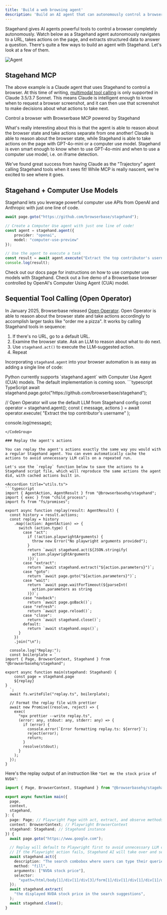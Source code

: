```yaml
---
title: 'Build a web browsing agent'
description: 'Build an AI agent that can autonomously control a browser with Stagehand'
---
```


Stagehand gives AI agents powerful tools to control a browser completely autonomously. Watch below as a Stagehand agent autonomously navigates to a URL, takes actions on the page, and extracts structured data to answer a question.
There's quite a few ways to build an agent with Stagehand. Let's look at a few of them.

![Agent](/media/stagehand-agent.gif)

## Stagehand MCP

The above example is a Claude agent that uses Stagehand to control a browser. At this time of writing, [multimodal tool calling](https://sdk.vercel.ai/docs/ai-sdk-core/tools-and-tool-calling#multi-modal-tool-results) is only supported in Claude 3.5/3.7 Sonnet. 
This means Claude is intelligent enough to know when to request a browser screenshot, and it can then use that screenshot to make decisions about what actions to take next.

<CardGroup>
<Card title="Browserbase MCP" href="https://github.com/browserbase/mcp-server-browserbase/" icon="hand-horns">
Control a browser with Browserbase MCP powered by Stagehand
</Card>
</CardGroup>

What's really interesting about this is that the agent is able to reason about the browser state and take actions separate from one another! 
Claude is able to reason about the browser state, while Stagehand is able to take actions on the page with GPT-4o-mini or a computer use model.
Stagehand is even smart enough to know when to use GPT-4o-mini and when to use a computer use model, i.e. on iframe detection.

<Excalidraw className="w-full aspect-video" url="https://link.excalidraw.com/readonly/GWQWmWUBqMBEAamlWsIM?darkMode=true" />

We've found great success from having Claude as the "Trajectory" agent calling Stagehand tools when it sees fit! 
While MCP is really nascent, we're excited to see where it goes.

## Stagehand + Computer Use Models

Stagehand lets you leverage powerful computer use APIs from OpenAI and Anthropic with just one line of code. 

```typescript
await page.goto("https://github.com/browserbase/stagehand");

// Create a Computer Use agent with just one line of code!
const agent = stagehand.agent({
	provider: "openai",
	model: "computer-use-preview"
});

// Use the agent to execute a task
const result = await agent.execute("Extract the top contributor's username");
console.log(result);
```

<CardGroup>
<Card title="Stagehand + Computer Use Docs" href="/best-practices/computer-use" icon="scroll">
Check out our docs page for instructions on how to use computer use models with Stagehand.
</Card>
<Card title="CUA Browser Demo" href="https://cua.browserbase.com/" icon="brain-circuit">
Check out a live demo of a Browserbase browser controlled by OpenAI's Computer Using Agent (CUA) model.
</Card>
</CardGroup>

## Sequential Tool Calling (Open Operator)

In January 2025, Browserbase released [Open Operator](https://operator.browserbase.com). 
Open Operator is able to reason about the browser state and take actions accordingly to accomplish larger tasks like "order me a pizza".
It works by calling Stagehand tools in sequence:

1. If there's no URL, go to a default URL.
1. Examine the browser state. Ask an LLM to reason about what to do next.
1. Use `stagehand.act()` to execute the LLM-suggested action.
1. Repeat

<Excalidraw className="w-full" url="https://link.excalidraw.com/readonly/dKh5sB1gEM1EjVqRCGKn" />

Incorporating `stagehand.agent` into your browser automation is as easy as adding a single line of code:

<Note>
Python currently supports `stagehand.agent` with Computer Use Agent (CUA) models. The default implementation is coming soon. 
</Note>

<CodeGroup>
```typescript TypeScript
await stagehand.page.goto("https://github.com/browserbase/stagehand");

// Open Operator will use the default LLM from Stagehand config
const operator = stagehand.agent();
const { message, actions } = await operator.execute(
	"Extract the top contributor's username"
);

console.log(message);
```
</CodeGroup>

### Replay the agent's actions

You can replay the agent's actions exactly the same way you would with a regular Stagehand agent. You can even automatically cache the actions to avoid unnecessary LLM calls on a repeated run.

Let's use the `replay` function below to save the actions to a Stagehand script file, which will reproduce the same actions the agent did, with cached actions built in.

<Accordion title="utils.ts">
```typescript
import { AgentAction, AgentResult } from "@browserbasehq/stagehand";
import { exec } from "child_process";
import fs from "fs/promises";

export async function replay(result: AgentResult) {
  const history = result.actions;
  const replay = history
    .map((action: AgentAction) => {
      switch (action.type) {
        case "act":
          if (!action.playwrightArguments) {
            throw new Error("No playwright arguments provided");
          }
          return `await stagehand.act(${JSON.stringify(
            action.playwrightArguments
          )})`;
        case "extract":
          return `await stagehand.extract("${action.parameters}")`;
        case "goto":
          return `await page.goto("${action.parameters}")`;
        case "wait":
          return `await page.waitForTimeout(${parseInt(
            action.parameters as string
          )})`;
        case "navback":
          return `await page.goBack()`;
        case "refresh":
          return `await page.reload()`;
        case "close":
          return `await stagehand.close()`;
        default:
          return `await stagehand.oops()`;
      }
    })
    .join("\n");

  console.log("Replay:");
  const boilerplate = `
import { Page, BrowserContext, Stagehand } from "@browserbasehq/stagehand";

export async function main(stagehand: Stagehand) {
    const page = stagehand.page
	${replay}
}
  `;
  await fs.writeFile("replay.ts", boilerplate);

  // Format the replay file with prettier
  await new Promise((resolve, reject) => {
    exec(
      "npx prettier --write replay.ts",
      (error: any, stdout: any, stderr: any) => {
        if (error) {
          console.error(`Error formatting replay.ts: ${error}`);
          reject(error);
          return;
        }
        resolve(stdout);
      }
    );
  });
}
```
</Accordion>

Here's the replay output of an instruction like `"Get me the stock price of NVDA"`:

```typescript {14-22} replay.ts
import { Page, BrowserContext, Stagehand } from "@browserbasehq/stagehand";

export async function main({
  page,
  context,
  stagehand,
}: {
  page: Page; // Playwright Page with act, extract, and observe methods
  context: BrowserContext; // Playwright BrowserContext
  stagehand: Stagehand; // Stagehand instance
}) {
  await page.goto("https://www.google.com");

  // Replay will default to Playwright first to avoid unnecessary LLM calls!
  // If the Playwright action fails, Stagehand AI will take over and self-heal
  await stagehand.act({
    description: "The search combobox where users can type their queries.",
    method: "fill",
    arguments: ["NVDA stock price"],
    selector:
      "xpath=/html/body[1]/div[1]/div[3]/form[1]/div[1]/div[1]/div[1]/div[1]/div[2]/textarea[1]",
  });
  await stagehand.extract(
    "the displayed NVDA stock price in the search suggestions",
  );
  await stagehand.close();
}
```